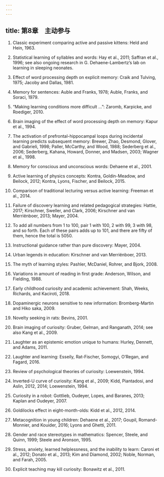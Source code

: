 ```yaml
---
---
---
```

title: 第8章　主动参与
---



1. Classic experiment comparing active and passive kittens: Held and Hein, 1963.

2. Statistical learning of syllables and words: Hay et al., 2011; Saffran et al., 1996; see also ongoing research in G. Dehaene-Lambertz’s lab on learning in sleeping neonates.

3. Effect of word processing depth on explicit memory: Craik and Tulving, 1975; Jacoby and Dallas, 1981.

4. Memory for sentences: Auble and Franks, 1978; Auble, Franks, and Soraci, 1979.

5. “Making learning conditions more difficult ...”: Zaromb, Karpicke, and Roediger, 2010.

6. Brain imaging of the effect of word processing depth on memory: Kapur et al., 1994.

7. The activation of prefrontal-hippocampal loops during incidental learning predicts subsequent memory: Brewer, Zhao, Desmond, Glover, and Gabrieli, 1998; Paller, McCarthy, and Wood, 1988; Sederberg et al., 2006; Sederberg, Kahana, Howard, Donner, and Madsen, 2003; Wagner et al., 1998.

8. Memory for conscious and unconscious words: Dehaene et al., 2001.

9. Active learning of physics concepts: Kontra, Goldin-Meadow, and Beilock, 2012; Kontra, Lyons, Fischer, and Beilock, 2015.

10. Comparison of traditional lecturing versus active learning: Freeman et al., 2014.

11. Failure of discovery learning and related pedagogical strategies: Hattie, 2017; Kirschner, Sweller, and Clark, 2006; Kirschner and van Merriënboer, 2013; Mayer, 2004.

12. To add all numbers from 1 to 100, pair 1 with 100, 2 with 99, 3 with 98, and so forth. Each of these pairs adds up to 101, and there are fifty of them, hence the total is 5050.

13. Instructional guidance rather than pure discovery: Mayer, 2004.

14. Urban legends in education: Kirschner and van Merriënboer, 2013.

15. The myth of learning styles: Pashler, McDaniel, Rohrer, and Bjork, 2008.

16. Variations in amount of reading in first grade: Anderson, Wilson, and Fielding, 1988.

17. Early childhood curiosity and academic achievement: Shah, Weeks, Richards, and Kaciroti, 2018.

18. Dopaminergic neurons sensitive to new information: Bromberg-Martin and Hiko saka, 2009.

19. Novelty seeking in rats: Bevins, 2001.

20. Brain imaging of curiosity: Gruber, Gelman, and Ranganath, 2014; see also Kang et al., 2009.

21. Laughter as an epistemic emotion unique to humans: Hurley, Dennett, and Adams, 2011.

22. Laughter and learning: Esseily, Rat-Fischer, Somogyi, O’Regan, and Fagard, 2016.

23. Review of psychological theories of curiosity: Loewenstein, 1994.

24. Inverted-U curve of curiosity: Kang et al., 2009; Kidd, Piantadosi, and Aslin, 2012, 2014; Loewenstein, 1994.

25. Curiosity in a robot: Gottlieb, Oudeyer, Lopes, and Baranes, 2013; Kaplan and Oudeyer, 2007.

26. Goldilocks effect in eight-month-olds: Kidd et al., 2012, 2014.

27. Metacognition in young children: Dehaene et al., 2017; Goupil, Romand-Monnier, and Kouider, 2016; Lyons and Ghetti, 2011.

28. Gender and race stereotypes in mathematics: Spencer, Steele, and Quinn, 1999; Steele and Aronson, 1995.

29. Stress, anxiety, learned helplessness, and the inability to learn: Caroni et al., 2012; Donato et al., 2013; Kim and Diamond, 2002; Noble, Norman, and Farah, 2005.

30. Explicit teaching may kill curiosity: Bonawitz et al., 2011.